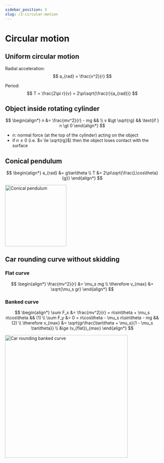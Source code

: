 ```yaml
---
sidebar_position: 3
slug: /3-circular-motion
---
```



# Circular motion

## Uniform circular motion

Radial acceleration:
$$
a_{rad} = \frac{v^2}{r}
$$

Period:
$$
T = \frac{2\pi r}{v} = 2\pi\sqrt{\frac{r}{a_{rad}}}
$$

## Object inside rotating cylinder

$$
\begin{align*}
n &= \frac{mv^2}{r} - mg && \\
v &\gt \sqrt{rg} && \text{if } n \gt 0
\end{align*}
$$

- $n$: normal force (at the top of the cylinder) acting on the object
- if $n \le 0$ (i.e. $v \le \sqrt{rg}$) then the object loses contact with the surface

<Row>
<Column col="7">

## Conical pendulum

$$
\begin{align*}
a_{rad} &= g\tan\theta \\
T &= 2\pi\sqrt{\frac{L\cos\theta}{g}}
\end{align*}
$$

</Column>
<Column col="5">

<img src="/img/figures/conical-pendulum.png" alt="Conical pendulum" width="200" />

</Column>
</Row>

## Car rounding curve without skidding

### Flat curve

$$
\begin{align*}
\frac{mv^2}{r} &= \mu_s mg \\
\therefore v_{max} &= \sqrt{\mu_s gr}
\end{align*}
$$

### Banked curve

<Row>
<Column col="7">

$$
\begin{align*}
\sum F_x &= \frac{mv^2}{r} = n\sin\theta + \mu_s n\cos\theta && (1) \\
\sum F_y &= 0 = n\cos\theta - \mu_s n\sin\theta - mg && (2) \\
\therefore v_{max} &= \sqrt{gr\frac{\tan\theta + \mu_s}{1 - \mu_s \tan\theta}} \\
&\ge (v_{flat})_{max}
\end{align*}
$$

</Column>
<Column col="5">

<img src="/img/figures/car-rounding-banked-curve.png" alt="Car rounding banked curve" width="400" />

</Column>
</Row>
